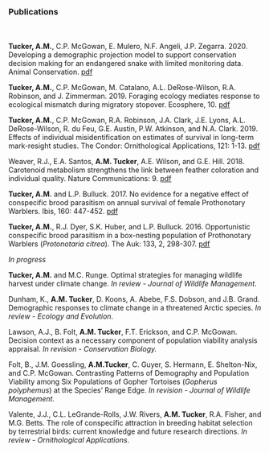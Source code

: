 <br><br><br>

### Publications

<br><br>
**Tucker, A.M.**, C.P. McGowan, E. Mulero, N.F. Angeli, J.P. Zegarra. 2020. Developing a demographic projection model to support conservation decision making for an endangered snake with limited monitoring data. Animal Conservation. [pdf](files/Tucker_et_al-2020.pdf)   
  
**Tucker, A.M.**, C.P. McGowan, M. Catalano, A.L. DeRose-Wilson, R.A. Robinson, and J. Zimmerman. 2019. Foraging ecology mediates response to ecological mismatch during migratory stopover. Ecosphere, 10. [pdf](files/Tucker_et_al-2019-Ecosphere.pdf) 
  
**Tucker, A.M.**, C.P. McGowan, R.A. Robinson, J.A. Clark, J.E. Lyons, A.L. DeRose-Wilson, R. du Feu, G.E. Austin, P.W. Atkinson, and N.A. Clark. 2019. Effects of individual misidentification on estimates of survival in long-term mark-resight studies. The Condor: Ornithological Applications, 121: 1-13. [pdf](files/Tucker et al._2019.pdf)   
    
Weaver, R.J., E.A. Santos, **A.M. Tucker**, A.E. Wilson, and G.E. Hill. 2018. Carotenoid metabolism strengthens the link between feather coloration and individual quality. Nature Communications: 9. [pdf](files/Weaver-etal_2018.pdf)  
  
**Tucker, A.M.** and L.P. Bulluck.  2017. No evidence for a negative effect of conspecific brood parasitism on annual survival of female Prothonotary Warblers. Ibis, 160: 447-452. [pdf](files/Tucker-Bulluck_2017.pdf)  
  
**Tucker, A.M.**, R.J. Dyer, S.K. Huber, and L.P. Bulluck. 2016. Opportunistic conspecific brood parasitism in a box-nesting population of Prothonotary Warblers (*Protonotaria citrea*). The Auk: 133, 2, 298-307. [pdf](files/Tucker-etal_2016.pdf)  
  
*In progress*   
  
**Tucker, A.M.** and M.C. Runge. Optimal strategies for managing wildlife harvest under climate change. *In review - Journal of Wildlife Management.*    
  
Dunham, K., **A.M. Tucker**, D. Koons, A. Abebe, F.S. Dobson, and J.B. Grand. Demographic responses to climate change in a threatened Arctic species. *In review - Ecology and Evolution*.  
    
Lawson, A.J., B. Folt, **A.M. Tucker**, F.T. Erickson, and C.P. McGowan. Decision context as a necessary component of population viability analysis appraisal. *In revision - Conservation Biology.*    
  
Folt, B., J.M. Goessling, **A.M.Tucker**, C. Guyer, S. Hermann, E. Shelton-Nix, and C.P. McGowan. Contrasting Patterns of Demography and Population Viability among Six Populations of Gopher Tortoises (*Gopherus polyphemus*) at the Species’ Range Edge. *In revision - Journal of Wildlife Management.*     
  
Valente, J.J., C.L. LeGrande-Rolls, J.W. Rivers, **A.M. Tucker**, R.A. Fisher, and M.G. Betts. The role of conspecific attraction in breeding habitat selection by terrestrial birds: current knowledge and future research directions. *In review - Ornithological Applications*.  
